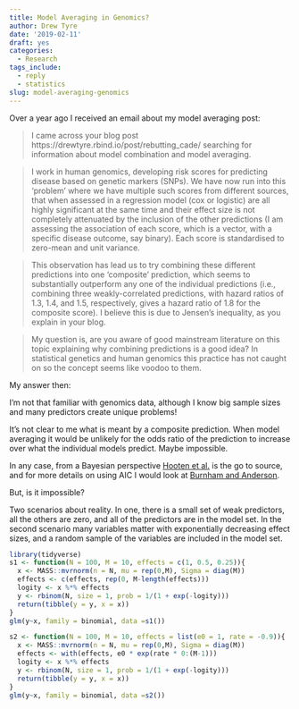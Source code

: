 ```yaml
---
title: Model Averaging in Genomics?
author: Drew Tyre
date: '2019-02-11'
draft: yes
categories:
  - Research
tags_include:
  - reply
  - statistics
slug: model-averaging-genomics
---
```


Over a year ago I received an email about my model averaging post:

> I came across your blog post https://drewtyre.rbind.io/post/rebutting_cade/ searching for information about model combination and model averaging.

> I work in human genomics, developing risk scores for predicting disease based on genetic markers (SNPs). We have now run into this ‘problem’ where we have multiple such scores from different sources, that when assessed in a regression model (cox or logistic) are all highly significant at the same time and their effect size is not completely attenuated by the inclusion of the other predictions (I am assessing the association of each score, which is a vector, with a specific disease outcome, say binary). Each score is standardised to zero-mean and unit variance.

> This observation has lead us to try combining these different predictions into one ‘composite’ prediction, which seems to substantially outperform any one of the individual predictions (i.e., combining three weakly-correlated predictions, with hazard ratios of 1.3, 1.4, and 1.5, respectively, gives a hazard ratio of 1.8 for the composite score). I believe this is due to Jensen’s inequality, as you explain in your blog.

> My question is, are you aware of good mainstream literature on this topic explaining why combining predictions is a good idea? In statistical genetics and human genomics this practice has not caught on so the concept seems like voodoo to them.

My answer then: 

I’m not that familiar with genomics data, although I know big sample sizes and many predictors create unique problems!

It’s not clear to me what is meant by a composite prediction. When model averaging it would be unlikely for the odds ratio of the prediction to increase over what the individual models predict. Maybe impossible.

In any case, from a Bayesian perspective [Hooten et al.](https://projecteuclid.org/euclid.ss/1009212519) is the go to source, and for more details on using AIC I would look at
[Burnham and Anderson](http://www.springer.com/us/book/9780387953649).

But, is it impossible? 

Two scenarios about reality. In one, there is a small set of weak predictors, 
all the others are zero, and all of the predictors are in the model set.
In the second scenario many variables matter with exponentially decreasing effect
sizes, and a random sample of the variables are included in the model set. 

```r
library(tidyverse)
s1 <- function(N = 100, M = 10, effects = c(1, 0.5, 0.25)){
  x <- MASS::mvrnorm(n = N, mu = rep(0,M), Sigma = diag(M))
  effects <- c(effects, rep(0, M-length(effects)))
  logity <- x %*% effects
  y <- rbinom(N, size = 1, prob = 1/(1 + exp(-logity)))
  return(tibble(y = y, x = x))
}
glm(y~x, family = binomial, data =s1())
```

```r
s2 <- function(N = 100, M = 10, effects = list(e0 = 1, rate = -0.9)){
  x <- MASS::mvrnorm(n = N, mu = rep(0,M), Sigma = diag(M))
  effects <- with(effects, e0 * exp(rate * 0:(M-1)))
  logity <- x %*% effects
  y <- rbinom(N, size = 1, prob = 1/(1 + exp(-logity)))
  return(tibble(y = y, x = x))
}
glm(y~x, family = binomial, data =s2())

```

